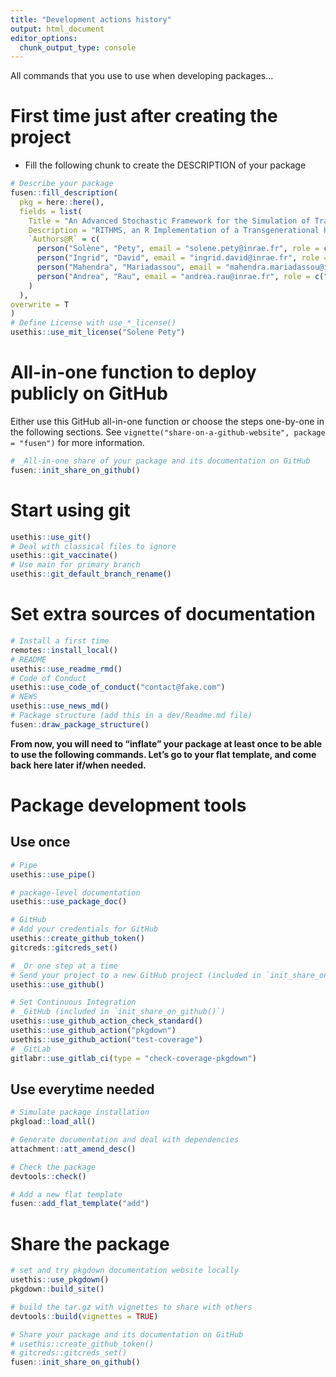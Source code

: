 ```yaml
---
title: "Development actions history"
output: html_document
editor_options: 
  chunk_output_type: console
---
```


All commands that you use to use when developing packages...

# First time just after creating the project

- Fill the following chunk to create the DESCRIPTION of your package

```r
# Describe your package
fusen::fill_description(
  pkg = here::here(),
  fields = list(
    Title = "An Advanced Stochastic Framework for the Simulation of Transgenerational Hologenomic Data",
    Description = "RITHMS, an R Implementation of a Transgenerational Hologenomic Model-based Simulator is an open-source package, builds upon the MoBPS package and incorporates the distinctive architecture of the microbiota, notably vertical and horizontal transfer as well as modulation due to the environment and host genetics",
    `Authors@R` = c(
      person("Solène", "Pety", email = "solene.pety@inrae.fr", role = c("aut", "cre", "cph"), comment = c(ORCID = "0000-0002-1245-7425")),
      person("Ingrid", "David", email = "ingrid.david@inrae.fr", role = c("aut", "ths"), comment = c(ORCID = "0000-0002-2514-6693")),
      person("Mahendra", "Mariadassou", email = "mahendra.mariadassou@inrae.fr", role = c("aut", "ths"), comment = c(ORCID = "0000-0003-2986-354X")),
      person("Andrea", "Rau", email = "andrea.rau@inrae.fr", role = c("aut", "ths"), comment = c(ORCID = "0000-0001-6469-488X"))
    )
  ),
overwrite = T
)
# Define License with use_*_license()
usethis::use_mit_license("Solene Pety")
```

# All-in-one function to deploy publicly on GitHub

Either use this GitHub all-in-one function or choose the steps one-by-one in the following sections.
See `vignette("share-on-a-github-website", package = "fusen")` for more information.

```r
# _All-in-one share of your package and its documentation on GitHub
fusen::init_share_on_github()
```


# Start using git

```r
usethis::use_git()
# Deal with classical files to ignore
usethis::git_vaccinate()
# Use main for primary branch
usethis::git_default_branch_rename()
```

# Set extra sources of documentation

```r
# Install a first time
remotes::install_local()
# README
usethis::use_readme_rmd()
# Code of Conduct
usethis::use_code_of_conduct("contact@fake.com")
# NEWS
usethis::use_news_md()
# Package structure (add this in a dev/Readme.md file)
fusen::draw_package_structure()
```

**From now, you will need to "inflate" your package at least once to be able to use the following commands. Let's go to your flat template, and come back here later if/when needed.**


# Package development tools
## Use once

```r
# Pipe
usethis::use_pipe()

# package-level documentation
usethis::use_package_doc()

# GitHub
# Add your credentials for GitHub
usethis::create_github_token()
gitcreds::gitcreds_set()

# _Or one step at a time
# Send your project to a new GitHub project (included in `init_share_on_github()`)
usethis::use_github()

# Set Continuous Integration
# _GitHub (included in `init_share_on_github()`)
usethis::use_github_action_check_standard()
usethis::use_github_action("pkgdown")
usethis::use_github_action("test-coverage")
# _GitLab
gitlabr::use_gitlab_ci(type = "check-coverage-pkgdown")
```

## Use everytime needed

```r
# Simulate package installation
pkgload::load_all()

# Generate documentation and deal with dependencies
attachment::att_amend_desc()

# Check the package
devtools::check()

# Add a new flat template
fusen::add_flat_template("add")
```

# Share the package

```r
# set and try pkgdown documentation website locally
usethis::use_pkgdown()
pkgdown::build_site()

# build the tar.gz with vignettes to share with others
devtools::build(vignettes = TRUE)

# Share your package and its documentation on GitHub
# usethis::create_github_token()
# gitcreds::gitcreds_set()
fusen::init_share_on_github()
```

